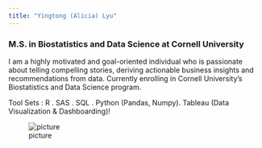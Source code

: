 ---
title: "Yingtong (Alicia) Lyu"
---

### M.S. in Biostatistics and Data Science at Cornell University

I am a highly motivated and goal-oriented individual who is passionate about telling compelling stories, deriving actionable business insights and recommendations from data. Currently enrolling in Cornell University’s Biostatistics and Data Science program.

Tool Sets : R . SAS . SQL . Python (Pandas, Numpy). Tableau (Data Visualization & Dashboarding)!

![picture](https://media.licdn.com/dms/image/C4D03AQFVWcOX7EiWiA/profile-displayphoto-shrink_800_800/0?e=1577318400&v=beta&t=vZbnxtiBBcPqIX8c1mHOKJA_3A84u4sPW8Ou2fXL7Tc)